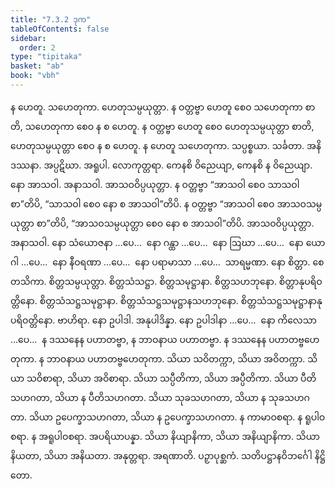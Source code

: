 ```yaml
---
title: "7.3.2 ဒုက"
tableOfContents: false
sidebar:
  order: 2
type: "tipitaka"
basket: "ab"
book: "vbh"
---
```



<DynamicBreadcrumb />

<Division number="389" book="vbh">

<Paragraph number="1385" book="vbh">
န ဟေတူ. သဟေတုကာ. ဟေတုသမ္ပယုတ္တာ. န ဝတ္တဗ္ဗာ ဟေတူ စေဝ သဟေတုကာ စာတိ, သဟေတုကာ စေဝ န စ ဟေတူ. န ဝတ္တဗ္ဗာ ဟေတူ စေဝ ဟေတုသမ္ပယုတ္တာ စာတိ, ဟေတုသမ္ပယုတ္တာ စေဝ န စ ဟေတူ. န ဟေတူ သဟေတုကာ.
</Paragraph>

<Paragraph number="1386" book="vbh">
သပ္ပစ္စယာ. သင်္ခတာ. အနိဒဿနာ. အပ္ပဋိဃာ. အရူပါ. လောကုတ္တရာ. ကေနစိ ဝိညေယျာ, ကေနစိ န ဝိညေယျာ. နော အာသဝါ. အနာသဝါ. အာသဝဝိပ္ပယုတ္တာ. န ဝတ္တဗ္ဗာ “အာသဝါ စေဝ သာသဝါ စာ”တိပိ, “သာသဝါ စေဝ နော စ အာသဝါ”တိပိ. န ဝတ္တဗ္ဗာ “အာသဝါ စေဝ အာသဝသမ္ပယုတ္တာ စာ”တိပိ, “အာသဝသမ္ပယုတ္တာ စေဝ နော စ အာသဝါ”တိပိ. အာသဝဝိပ္ပယုတ္တာ. အနာသဝါ. နော သံယောဇနာ …ပေ…  နော ဂန္ထာ …ပေ…  နော ဩဃာ …ပေ…  နော ယောဂါ …ပေ…  နော နီဝရဏာ …ပေ…  နော ပရာမာသာ …ပေ…  သာရမ္မဏာ. နော စိတ္တာ. စေတသိကာ. စိတ္တသမ္ပယုတ္တာ. စိတ္တသံသဋ္ဌာ. စိတ္တသမုဋ္ဌာနာ. စိတ္တသဟဘုနော. စိတ္တာနုပရိဝတ္တိနော. စိတ္တသံသဋ္ဌသမုဋ္ဌာနာ. စိတ္တသံသဋ္ဌသမုဋ္ဌာနသဟဘုနော. စိတ္တသံသဋ္ဌသမုဋ္ဌာနာနုပရိဝတ္တိနော. ဗာဟိရာ. နော ဥပါဒါ. အနုပါဒိန္နာ. နော ဥပါဒါနာ …ပေ…  နော ကိလေသာ …ပေ…  န ဒဿနေန ပဟာတဗ္ဗာ, န ဘာဝနာယ ပဟာတဗ္ဗာ. န ဒဿနေန ပဟာတဗ္ဗဟေတုကာ. န ဘာဝနာယ ပဟာတဗ္ဗဟေတုကာ.
</Paragraph>

<Paragraph number="1387" book="vbh">
သိယာ သဝိတက္ကာ, သိယာ အဝိတက္ကာ. သိယာ သဝိစာရာ, သိယာ အဝိစာရာ. သိယာ သပ္ပီတိကာ, သိယာ အပ္ပီတိကာ. သိယာ ပီတိသဟဂတာ, သိယာ န ပီတိသဟဂတာ. သိယာ သုခသဟဂတာ, သိယာ န သုခသဟဂတာ. သိယာ ဥပေက္ခာသဟဂတာ, သိယာ န ဥပေက္ခာသဟဂတာ. န ကာမာဝစရာ. န ရူပါဝစရာ. န အရူပါဝစရာ. အပရိယာပန္နာ. သိယာ နိယျာနိကာ, သိယာ အနိယျာနိကာ. သိယာ နိယတာ, သိယာ အနိယတာ. အနုတ္တရာ. အရဏာတိ.

</Paragraph>
</Division>

<Paragraph number="1388" type="center" book="vbh">
ပဉှာပုစ္ဆကံ.



</Paragraph>

<Paragraph number="1389" type="center" book="vbh">
သတိပဋ္ဌာနဝိဘင်္ဂေါ နိဋ္ဌိတော.
</Paragraph>